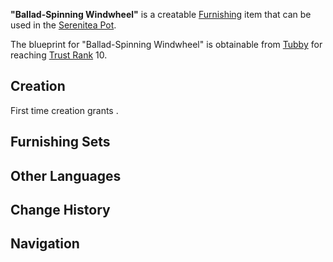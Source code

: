 {{Furnishing Infobox
|id             = 371104
|image          = Item "Ballad-Spinning Windwheel".png
|category       = Courtyard
|subcategory    = Large Ornament
|rarity         = 4
|adeptal_energy = 90
|load           = 185
|reduced_load   = 185
|description    = The windwheel is emblematic of Mondstadt. Its giant arms turn in response to the wind, generating ample energy.<br />Having read some [[Snezhnaya]]n literature on the topic, one alchemist thinks that it may well be possible to store the energy generated by windmills using a mechanism fashioned from a combination of Pyro and Electro slimes. But even if his experiment were to succeed, the [[Knights of Favonius]] would never allow such a dangerous plan to proceed.
|blueprint      = Trust Rank
|trust rank     = 10
}}
'''"Ballad-Spinning Windwheel"''' is a creatable [[Furnishing]] item that can be used in the [[Serenitea Pot]].

The blueprint for "Ballad-Spinning Windwheel" is obtainable from [[Tubby]] for reaching [[Trust Rank]] 10.

==Creation==
First time creation grants {{Item|Trust|24|x=90}}.
{{Recipe
|type = Creation
|time = 16h
|Birch Wood = 24
|White Iron Chunk = 6
|sort = Birch Wood,White Iron Chunk
}}

==Furnishing Sets==
{{Craft Usage}}

==Other Languages==
{{Other Languages
|en      = "Ballad-Spinning Windwheel"
|zhs     = 「牧歌与风车」
|zhs_rm  = "Mùgē yǔ Fēngchē"
|zht     = 「牧歌與風車」
|zht_rm  = "Mùgē yǔ Fēngchē"
|zh_tl   = 
|ja      = 「牧歌と風車」
|ja_rm   = "Bokka to kazaguruma"
|ja_tl   = 
|ko      = 「목가와 풍차」
|ko_rm   = "Mokgawa Pungcha"
|ko_tl   = "A Pastoral Song and Windwheel"
|es      = Molino de viento de las baladas
|es_tl   = Windmill of the Ballads
|fr      = Moulin à vent tournoyant
|fr_tl   = Spinning Windmill
|ru      = Пасторальная песня и ветряная мельница
|ru_tl   = 
|th      = "บทเพลงและกังหันลม"
|th_rm   = "Bot Phleng Lae Kanghan Lom"
|th_tl   = 
|vi      = Mục Ca Và Cối Xay Gió
|vi_tl   = 
|de      = „Balladenspinnendes Windrad“
|de_tl   = "Balland-Spinning Windwheel"
|id      = "Balada Kincir Angin"
|id_tl   = "Ballad of the Windwheel"
|pt      = Canção Pastoral e Moinho de Vento
|pt_tl   = 
}}

==Change History==
{{Change History|1.5}}

==Navigation==
{{Furnishing Navbox/Exterior|Courtyard}}